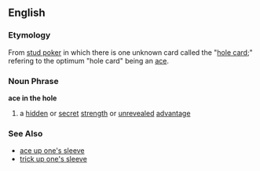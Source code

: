 == English ==
=== Etymology ===
From [[stud poker]] in which there is one unknown card called the "[[hole card]];" refering to the optimum "hole card" being an [[ace]].
=== Noun Phrase ===
'''ace in the hole'''
# a [[hidden]] or [[secret]] [[strength]] or [[unrevealed]] [[advantage]]

=== See Also ===
*[[ace up one's sleeve]]
*[[trick up one's sleeve]]